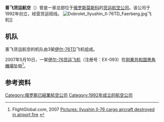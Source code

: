 {{Otheruses|other=其他條目說明|善飞航空 (消歧义)}}
{{Infobox Airline
| airline        = 善飞货运航空 <br> Добролёт <br> Dobrolet
| logo           = 
| logo_size      = 
| fleet_size     = 
| destinations   =
| IATA           = G2
| ICAO           = DOB
| callsign       = DOBROLET
| parent         = 
| company_slogan =
| founded        = 1992年
| headquarters   = [[俄羅斯|俄羅斯]][[莫斯科|莫斯科]]
| key_people     = 
| hubs           = 
| secondary_hubs = 
| focus_cities   = 
| frequent_flyer = 
| lounge         = 
| alliance       = 
| website        =
}}

'''善飞货运航空'''（{{lang-ru|ЗАО «Авиационная компания „Добролёт“»}}）曾是一家总部位于[[俄罗斯|俄罗斯]][[莫斯科|莫斯科]]的[[货运|货运]][[航空公司|航空公司]]。该公司于1992年创立，经营货运班线。
[[File:Dobrolet_Ilyushin_Il-76TD_Faerberg.jpg|thumb]]飞机]]

== 机队 ==
善飞货运航空的机队由3架[[伊尔-76|伊尔-76TD]]飞机组成。{{citation needed|date=October 2010}}

2007年5月10日，一架[[伊尔-76|伊尔-76]][[货运|货运]][[飞机|飞机]]（注册号：EX-093）在[[刚果共和国|刚果共和国]][[黑角機場|黑角機場]]坠毁<ref>FlightGlobal.com, 2007 [http://www.flightglobal.com/articles/2007/05/11/213816/pictures-ilyushin-il-76-cargo-aircraft-destroyed-in-airport.html Pictures: Ilyushin Il-76 cargo aircraft destroyed in airport fire] {{Wayback|url=http://www.flightglobal.com/articles/2007/05/11/213816/pictures-ilyushin-il-76-cargo-aircraft-destroyed-in-airport.html |date=20110520095023 }}</ref>。

==参考资料==
{{reflist}}

{{航空小作品}}
{{俄罗斯航空公司}}
[[Category:俄罗斯已結業航空公司|Category:俄罗斯已結業航空公司]]
[[Category:1992年成立的航空公司|Category:1992年成立的航空公司]]